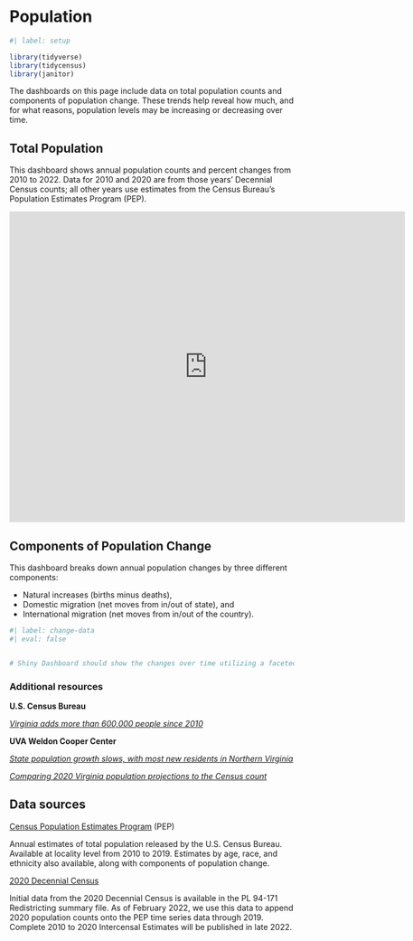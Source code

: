 # Population {#population}

```r
#| label: setup

library(tidyverse)
library(tidycensus)
library(janitor)

```

The dashboards on this page include data on total population counts and components of population change. These trends help reveal how much, and for what reasons, population levels may be increasing or decreasing over time.

## Total Population

This dashboard shows annual population counts and percent changes from 2010 to 2022. Data for 2010 and 2020 are from those years' Decennial Census counts; all other years use estimates from the Census Bureau's Population Estimates Program (PEP).

```{=html}

<iframe id="example1" src="https://housingforwardva.shinyapps.io/total_pop/" style="border: none; width: 700px; height: 550px" frameborder="0"></iframe>

```



## Components of Population Change

This dashboard breaks down annual population changes by three different components:

-   Natural increases (births minus deaths),
-   Domestic migration (net moves from in/out of state), and
-   International migration (net moves from in/out of the country).

```r
#| label: change-data
#| eval: false


# Shiny Dashboard should show the changes over time utilizing a faceted bar chart for 2010 through 2022. Three different data viz should show data by state, CBSA, and locality. Filters are on the latter two, which allow you to switch to different geographies.

```



### Additional resources

**U.S. Census Bureau**

[*Virginia adds more than 600,000 people since 2010*](https://www.census.gov/library/stories/state-by-state/virginia-population-change-between-census-decade.html)

**UVA Weldon Cooper Center**

[*State population growth slows, with most new residents in Northern Virginia*](https://news.virginia.edu/content/state-population-growth-slows-most-new-residents-northern-virginia)

[*Comparing 2020 Virginia population projections to the Census count*](https://statchatva.org/2021/09/27/comparing-2020-virginia-population-projections-to-the-census-count/)

## Data sources

[Census Population Estimates Program](https://www.census.gov/programs-surveys/popest.html) (PEP)

Annual estimates of total population released by the U.S. Census Bureau. Available at locality level from 2010 to 2019. Estimates by age, race, and ethnicity also available, along with components of population change.

[2020 Decennial Census](https://www.census.gov/programs-surveys/decennial-census/about/rdo/summary-files.html)

Initial data from the 2020 Decennial Census is available in the PL 94-171 Redistricting summary file. As of February 2022, we use this data to append 2020 population counts onto the PEP time series data through 2019. Complete 2010 to 2020 Intercensal Estimates will be published in late 2022.
